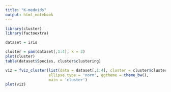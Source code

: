 ---
title: "K-medoids"
output: html_notebook
---


```{r}
library(cluster)
library(factoextra)
```

```{r}
dataset = iris

cluster = pam(dataset[,1:4], k = 3)
plot(cluster)
table(dataset$Species, cluster$clustering)
```

```{r}
viz = fviz_cluster(list(data = dataset[,1:4], cluster = cluster$cluster),
                   ellipse.type = 'norm', ggtheme = theme_bw(),
                   main = 'cluster')
plot(viz)
```
